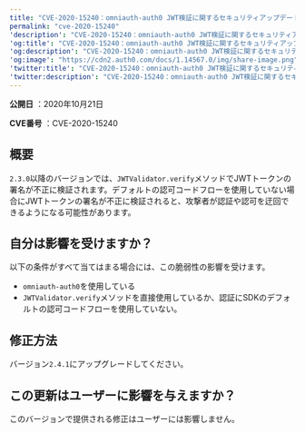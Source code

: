 ```yaml
---
title: "CVE-2020-15240：omniauth-auth0 JWT検証に関するセキュリティアップデート"
permalink: "cve-2020-15240"
'description': "CVE-2020-15240：omniauth-auth0 JWT検証に関するセキュリティアップデート"
'og:title': "CVE-2020-15240：omniauth-auth0 JWT検証に関するセキュリティアップデート"
'og:description': "CVE-2020-15240：omniauth-auth0 JWT検証に関するセキュリティアップデート"
'og:image': "https://cdn2.auth0.com/docs/1.14567.0/img/share-image.png"
'twitter:title': "CVE-2020-15240：omniauth-auth0 JWT検証に関するセキュリティアップデート"
'twitter:description': "CVE-2020-15240：omniauth-auth0 JWT検証に関するセキュリティアップデート"
---
```


**公開日** ：2020年10月21日

**CVE番号** ：CVE-2020-15240

## 概要

`2.3.0`以降のバージョンでは、`JWTValidator.verify`メソッドで<Tooltip data-tooltip-id="react-containers-DefinitionTooltip-3" href="/ja-jp/glossary?term=json-web-token" tip="JSON Web Token（JWT）: 二者間のクレームを安全に表現するために使用される標準IDトークン形式（および多くの場合、アクセストークン形式）。" cta="用語集の表示">JWT</Tooltip>トークンの署名が不正に検証されます。デフォルトの認可コードフローを使用していない場合にJWTトークンの署名が不正に検証されると、攻撃者が認証や認可を迂回できるようになる可能性があります。

## 自分は影響を受けますか？

以下の条件がすべて当てはまる場合には、この脆弱性の影響を受けます。

* `omniauth-auth0`を使用している
* `JWTValidator.verify`メソッドを直接使用しているか、認証にSDKのデフォルトの認可コードフローを使用していない。

## 修正方法

バージョン`2.4.1`にアップグレードしてください。

## この更新はユーザーに影響を与えますか？

このバージョンで提供される修正はユーザーには影響しません。